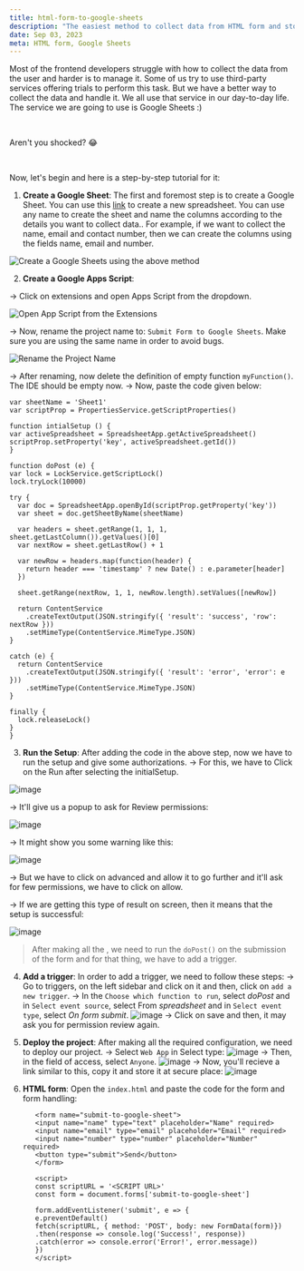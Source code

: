 ```yaml
---
title: html-form-to-google-sheets
description: "The easiest method to collect data from HTML form and store it in Google Sheets."
date: Sep 03, 2023
meta: HTML form, Google Sheets
---
```


Most of the frontend developers struggle with how to collect the data from the user and harder is to manage it. Some of us try to use third-party services offering trials to perform this task. 
But we have a better way to collect the data and handle it. We all use that service in our day-to-day life. The service we are going to use is Google Sheets :)

&nbsp;

Aren't you shocked? 😂

&nbsp;

Now, let's begin and here is a step-by-step tutorial for it:

1. **Create a Google Sheet**: The first and foremost step is to create a Google Sheet. You can use this [link](https://sheet.new/) to create a new spreadsheet. You can use any name to create the sheet and name the columns according to the details you want to collect data..
   For example, if we want to collect the name, email and contact number, then we can create the columns using the fields name, email and number.
   
![Create a Google Sheets using the above method](https://github.com/penandcode/devscripter/assets/72292130/8cfc5b9b-698e-4889-8c4f-a3641c15208a)

2. **Create a Google Apps Script**:
   
  -> Click on extensions and open Apps Script from the dropdown.

![Open App Script from the Extensions](https://github.com/penandcode/devscripter/assets/72292130/a1451ee9-9af8-49ab-8437-479bf5f69a0f)

  -> Now, rename the project name to: `Submit Form to Google Sheets`. Make sure you are using the same name in order to avoid bugs.

![Rename the Project Name](https://github.com/penandcode/devscripter/assets/72292130/05d18b43-9a79-4daa-bb44-cce60fd9e93b)
  
  -> After renaming, now delete the definition of empty function `myFunction()`. The IDE should be empty now.
  -> Now, paste the code given below:

  ```
var sheetName = 'Sheet1'
var scriptProp = PropertiesService.getScriptProperties()

function intialSetup () {
  var activeSpreadsheet = SpreadsheetApp.getActiveSpreadsheet()
  scriptProp.setProperty('key', activeSpreadsheet.getId())
}

function doPost (e) {
  var lock = LockService.getScriptLock()
  lock.tryLock(10000)

  try {
    var doc = SpreadsheetApp.openById(scriptProp.getProperty('key'))
    var sheet = doc.getSheetByName(sheetName)

    var headers = sheet.getRange(1, 1, 1, sheet.getLastColumn()).getValues()[0]
    var nextRow = sheet.getLastRow() + 1

    var newRow = headers.map(function(header) {
      return header === 'timestamp' ? new Date() : e.parameter[header]
    })

    sheet.getRange(nextRow, 1, 1, newRow.length).setValues([newRow])

    return ContentService
      .createTextOutput(JSON.stringify({ 'result': 'success', 'row': nextRow }))
      .setMimeType(ContentService.MimeType.JSON)
  }

  catch (e) {
    return ContentService
      .createTextOutput(JSON.stringify({ 'result': 'error', 'error': e }))
      .setMimeType(ContentService.MimeType.JSON)
  }

  finally {
    lock.releaseLock()
  }
}
  ```

3. **Run the Setup**: After adding the code in the above step, now we have to run the setup and give some authorizations.
-> For this, we have to Click on the Run after selecting the initialSetup.
 
 ![image](https://github.com/penandcode/devscripter/assets/72292130/593521bc-7ca2-441a-a800-3f57be704624)
 
-> It'll give us a popup to ask for Review permissions:

 ![image](https://github.com/penandcode/devscripter/assets/72292130/51fc6a74-e27f-4159-9bce-e0d24c9a48d7)

->   It might show you some warning like this:

   ![image](https://github.com/penandcode/devscripter/assets/72292130/310ec449-76bb-4081-94c4-c6a507fc4a1a)

-> But we have to click on advanced and allow it to go further and it'll ask for few permissions, we have to click on allow.

-> If we are getting this type of result on screen, then it means that the setup is successful:

   ![image](https://github.com/penandcode/devscripter/assets/72292130/88a9b057-e365-418b-9cb2-858c6dd2837a)

> After making all the , we need to run the `doPost()` on the submission of the form and for that thing, we have to add a trigger.

4. **Add a trigger**: In order to add a trigger, we need to follow these steps:
  -> Go to triggers, on the left sidebar and click on it and then, click on `add a new trigger`.
  -> In the `Choose which function to run`, select *doPost* and in `Select event source`, select From *spreadsheet* and in `Select event type`, select *On form submit*.
   ![image](https://github.com/penandcode/devscripter/assets/72292130/d5e07f37-a22f-493a-852f-5b03a3171ac6)
  -> Click on save and then, it may ask you for permission review again.

5. **Deploy the project**: After making all the required configuration, we need to deploy our project.
   -> Select `Web App` in Select type:
   ![image](https://github.com/penandcode/devscripter/assets/72292130/e050a967-0840-4b73-a1d7-16ba13786eba)
   -> Then, in the field of access, select `Anyone`.
   ![image](https://github.com/penandcode/devscripter/assets/72292130/51ef9c2d-0444-442c-9a15-5a2862de4c2c)
   -> Now, you'll recieve a link similar to this, copy it and store it at secure place:
   ![image](https://github.com/penandcode/devscripter/assets/72292130/cec52e32-252f-4ace-8b55-a1adcce53e16)
   
6. **HTML form**: Open the `index.html` and paste the code for the form and form handling:
   ```
      <form name="submit-to-google-sheet">
      <input name="name" type="text" placeholder="Name" required>
      <input name="email" type="email" placeholder="Email" required>
      <input name="number" type="number" placeholder="Number" required>
      <button type="submit">Send</button>
      </form>
      
      <script>
      const scriptURL = '<SCRIPT URL>'
      const form = document.forms['submit-to-google-sheet']
      
      form.addEventListener('submit', e => {
      e.preventDefault()
      fetch(scriptURL, { method: 'POST', body: new FormData(form)})
      .then(response => console.log('Success!', response))
      .catch(error => console.error('Error!', error.message))
      })
      </script>
   ```


